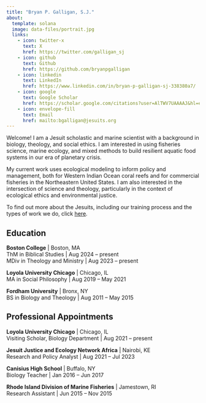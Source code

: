 ```yaml
---
title: "Bryan P. Galligan, S.J."
about:
  template: solana
  image: data-files/portrait.jpg
  links:
    - icon: twitter-x
      text: X
      href: https://twitter.com/galligan_sj
    - icon: github
      text: Github
      href: https://github.com/bryanpgalligan
    - icon: linkedin
      text: LinkedIn
      href: https://www.linkedin.com/in/bryan-p-galligan-sj-338380a7/
    - icon: google
      text: Google Scholar
      href: https://scholar.google.com/citations?user=AlTWV7UAAAAJ&hl=en
    - icon: envelope-fill
      text: Email
      href: mailto:bgalligan@jesuits.org
---
```


Welcome! I am a Jesuit scholastic and marine scientist with a background in biology, theology, and social ethics. I am interested in using fisheries science, marine ecology, and mixed methods to build resilient aquatic food systems in our era of planetary crisis.

My current work uses ecological modeling to inform policy and management, both for Western Indian Ocean coral reefs and for commercial fisheries in the Northeastern United States. I am also interested in the intersection of science and theology, particularly in the context of ecological ethics and environmental justice.

To find out more about the Jesuits, including our training process and the types of work we do, click [here](https://beajesuit.org/about/the-society-of-jesus/).

## Education

**Boston College** | Boston, MA\
ThM in Biblical Studies | Aug 2024 -- present\
MDiv in Theology and Ministry | Aug 2023 -- present

**Loyola University Chicago** | Chicago, IL\
MA in Social Philosophy | Aug 2019 -- May 2021

**Fordham University** | Bronx, NY\
BS in Biology and Theology | Aug 2011 -- May 2015

## Professional Appointments

**Loyola University Chicago** | Chicago, IL\
Visiting Scholar, Biology Department | Aug 2021 -- present

**Jesuit Justice and Ecology Network Africa** | Nairobi, KE\
Research and Policy Analyst | Aug 2021 -- Jul 2023

**Canisius High School** | Buffalo, NY\
Biology Teacher | Jan 2016 -- Jun 2017

**Rhode Island Division of Marine Fisheries** | Jamestown, RI\
Research Assistant | Jun 2015 -- Nov 2015